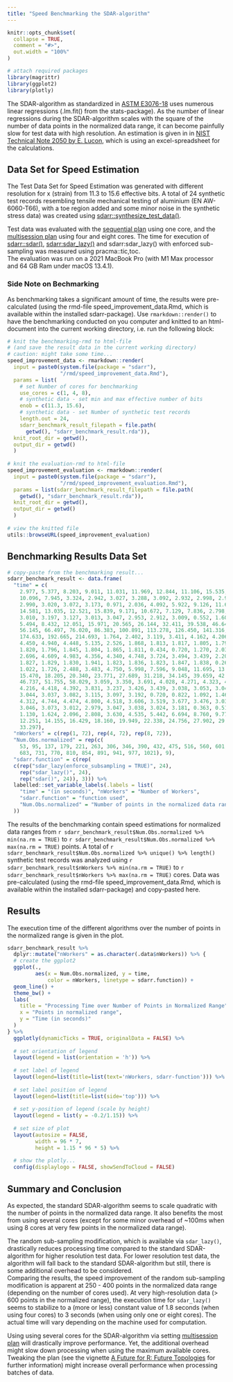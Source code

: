 ```yaml
---
title: "Speed Benchmarking the SDAR-algorithm"
---
```


```r
knitr::opts_chunk$set(
  collapse = TRUE,
  comment = "#>",
  out.width = "100%"
)
```

```r
# attach required packages
library(magrittr)
library(ggplot2)
library(plotly)
```

The SDAR-algorithm as standardized in [ASTM E3076-18](https://doi.org/10.1520/E3076-18) uses numerous linear regressions (.lm.fit() from the stats-package). As the number of linear regressions during the SDAR-algorithm scales with the square of the number of data points in the normalized data range, it can become painfully slow for test data with high resolution. An estimation is given in in [NIST Technical Note 2050 by E. Lucon](https://doi.org/10.6028/NIST.TN.2050), which is using an excel-spreadsheet for the calculations. 

## Data Set for Speed Estimation

The Test Data Set for Speed Estimation was generated with different resolution for x (strain) from 11.3 to 15.6 effective bits. A total of 24 synthetic test records resembling tensile mechanical testing of aluminium (EN AW-6060-T66), with a toe region added and some minor noise in the synthetic stress data) was created using [sdarr::synthesize_test_data()](https://soylentorange.github.io/sdarr/reference/synthesize_test_data.html).

Test data was evaluated with the [sequential plan](https://future.futureverse.org/reference/sequential.html) using one core, and the [multisession plan](https://future.futureverse.org/reference/multisession.html) using four and eight cores. The time for execution of [sdarr::sdar()](https://soylentorange.github.io/sdarr/reference/sdar.html), [sdarr:sdar_lazy()](https://soylentorange.github.io/sdarr/reference/sdar_lazy.html) and sdarr:sdar_lazy() with enforced sub-sampling was measured using pracma::tic,toc.  
The evaluation was run on a 2021 MacBook Pro (with M1 Max processor and 64 GB Ram under macOS 13.4.1). 

### Side Note on Bechmarking
As benchmarking takes a significant amount of time, the results were pre-calculated (using the rmd-file speed_improvement_data.Rmd, which is available within the installed sdarr-package). Use `rmarkdown::render()` to have the benchmarking conducted on you computer and knitted to an html-document into the current working directory, i.e. run the following block:
```r
# knit the benchmarking-rmd to html-file
# (and save the result data in the current working directory)
# caution: might take some time...
speed_improvement_data <- rmarkdown::render(
  input = paste0(system.file(package = "sdarr"), 
                 "/rmd/speed_improvement_data.Rmd"),
  params = list(
    # set Number of cores for benchmarking
    use_cores = c(1, 4, 8), 
    # synthetic data - set min and max effective number of bits
    enob = c(11.3, 15.6),
    # synthetic data - set Number of synthetic test records
    length.out = 24,
    sdarr_benchmark_result_filepath = file.path(
      getwd(), "sdarr_benchmark_result.rda")),
  knit_root_dir = getwd(),
  output_dir = getwd()
  )
  
# knit the evaluation-rmd to html-file
speed_improvement_evaluation <- rmarkdown::render(
  input = paste0(system.file(package = "sdarr"), 
                 "/rmd/speed_improvement_evaluation.Rmd"),
  params = list(sdarr_benchmark_result_filepath = file.path(
    getwd(), "sdarr_benchmark_result.rda")),
  knit_root_dir = getwd(),
  output_dir = getwd()
  )
  
# view the knitted file
utils::browseURL(speed_improvement_evaluation)
```

## Benchmarking Results Data Set

```r
# copy-paste from the benchmarking result...
sdarr_benchmark_result <- data.frame(
  "time" = c(
    2.977, 5.377, 8.203, 9.011, 11.031, 11.969, 12.844, 11.106, 15.535, 11.238,
    10.096, 7.945, 3.324, 2.942, 3.027, 3.288, 3.092, 2.932, 2.998, 2.992, 
    2.990, 3.020, 3.072, 3.173, 0.971, 2.036, 4.092, 5.922, 9.126, 11.645, 
    14.581, 13.035, 12.521, 15.839, 9.171, 10.672, 7.129, 7.836, 2.798, 3.004, 
    3.010, 3.197, 3.127, 3.013, 3.047, 2.953, 2.912, 3.009, 0.552, 1.606, 3.434, 
    5.494, 8.432, 12.051, 15.971, 20.565, 26.144, 32.411, 39.538, 46.646, 
    56.145, 66.497, 76.020, 86.383, 100.891, 113.278, 126.450, 141.316, 153.707, 
    174.633, 192.665, 214.693, 1.764, 2.402, 3.119, 3.411, 4.162, 4.206, 4.516, 
    4.450, 4.940, 4.448, 5.135, 2.526, 1.868, 1.813, 1.817, 1.805, 1.799, 1.790, 
    1.820, 1.796, 1.845, 1.804, 1.865, 1.811, 0.434, 0.720, 1.270, 2.036, 
    2.696, 4.609, 4.983, 4.356, 4.340, 4.748, 3.724, 3.494, 3.439, 2.207, 1.806, 
    1.827, 1.829, 1.830, 1.941, 1.823, 1.836, 1.823, 1.847, 1.838, 0.260, 0.545, 
    1.022, 1.726, 2.488, 3.483, 4.750, 5.998, 7.596, 9.048, 11.695, 13.143, 
    15.470, 18.205, 20.340, 23.771, 27.689, 31.218, 34.145, 39.659, 42.075, 
    46.737, 51.755, 58.029, 3.059, 3.350, 3.691, 4.028, 4.271, 4.323, 4.807, 
    4.216, 4.418, 4.392, 3.831, 3.237, 3.426, 3.439, 3.038, 3.053, 3.041, 3.035, 
    3.044, 3.037, 3.082, 3.115, 3.097, 3.192, 0.720, 0.822, 1.092, 1.460, 1.950, 
    4.312, 4.744, 4.474, 4.800, 4.518, 3.606, 3.519, 3.677, 3.476, 3.034, 3.033, 
    3.046, 3.073, 3.012, 2.979, 3.047, 3.038, 3.024, 3.181, 0.363, 0.510, 0.820, 
    1.130, 1.624, 2.096, 2.808, 3.630, 4.535, 5.442, 6.694, 8.760, 9.774, 10.984, 
    12.251, 14.155, 16.429, 18.160, 19.949, 22.338, 24.756, 27.902, 29.891, 
    33.297),
  "nWorkers" = c(rep(1, 72), rep(4, 72), rep(8, 72)),
  "Num.Obs.normalized" = rep(c(
    53, 95, 137, 179, 221, 263, 306, 346, 390, 432, 475, 516, 560, 601, 643, 
    683, 731, 770, 810, 854, 891, 941, 977, 1021), 9),
  "sdarr.function" = c(rep(
  c(rep("sdar_lazy(enforce_subsampling = TRUE)", 24), 
    rep("sdar_lazy()", 24), 
    rep("sdar()", 24)), 3))) %>% 
  labelled::set_variable_labels(.labels = list(
    "time" = "(in seconds)", "nWorkers" = "Number of Workers", 
    "sdarr.function" = "function used", 
    "Num.Obs.normalized" = "Number of points in the normalized data range"
  ))
```

The results of the benchmarking contain speed estimations for normalized data ranges from `r sdarr_benchmark_result$Num.Obs.normalized %>% min(na.rm = TRUE)` to `r sdarr_benchmark_result$Num.Obs.normalized %>% max(na.rm = TRUE)` points. A total of `r sdarr_benchmark_result$Num.Obs.normalized %>% unique() %>% length()` synthetic test records was analyzed using `r sdarr_benchmark_result$nWorkers %>% min(na.rm = TRUE)` to `r sdarr_benchmark_result$nWorkers %>% max(na.rm = TRUE)` cores. Data was pre-calculated (using the rmd-file speed_improvement_data.Rmd, which is available within the installed sdarr-package) and copy-pasted here.  

## Results

The execution time of the different algorithms over the number of points in the normalized range is given in the plot.

```r

sdarr_benchmark_result %>% 
  dplyr::mutate("nWorkers" = as.character(.data$nWorkers)) %>% {
  # create the ggplot2
  ggplot(., 
         aes(x = Num.Obs.normalized, y = time, 
             color = nWorkers, linetype = sdarr.function)) +
  geom_line() +
  theme_bw() +
  labs(
    title = "Processing Time over Number of Points in Normalized Range",
    x = "Points in normalized range",
    y = "Time (in seconds)"
  )
} %>%
  ggplotly(dynamicTicks = TRUE, originalData = FALSE) %>%
  
  # set orientation of legend
  layout(legend = list(orientation = 'h')) %>%
  
  # set label of legend
  layout(legend=list(title=list(text='nWorkers, sdarr-function'))) %>%
  
  # set label position of legend
  layout(legend=list(title=list(side='top'))) %>%
  
  # set y-position of legend (scale by height)
  layout(legend = list(y = -0.2/1.15)) %>%
  
  # set size of plot
  layout(autosize = FALSE,
         width = 96 * 7,
         height = 1.15 * 96 * 5) %>%
  
  # show the plotly...
  config(displaylogo = FALSE, showSendToCloud = FALSE)
```
  
  
## Summary and Conclusion

As expected, the standard SDAR-algorithm seems to scale quadratic with the number of points in the normalized data range. It also benefits the most from using several cores (except for some minor overhead of ~100ms when using 8 cores at very few points in the normalized data range).  

The random sub-sampling modification, which is available via `sdar_lazy()`, drastically reduces processing time compared to the standard SDAR-algorithm for higher resolution test data. For lower resolution test data, the algorithm will fall back to the standard SDAR-algorithm but still, there is some additional overhead to be considered.  
Comparing the results, the speed improvement of the random sub-sampling modification is apparent at 250 - 400 points in the normalized data range (depending on the number of cores used). 
At very high-resolution data (> 600 points in the normalized range), the execution time for `sdar_lazy()` seems to stabilize to a (more or less) constant value of 1.8 seconds (when using four cores) to 3 seconds (when using only one or eight cores). The actual time will vary depending on the machine used for computation.
  
Using using several cores for the SDAR-algorithm via setting [multisession plan](https://future.futureverse.org/reference/multisession.html) will drastically improve performance. Yet, the additional overhead might slow down processing when using the maximum available cores. Tweaking the plan (see the vignette [A Future for R: Future Topologies](https://cran.r-project.org/web/packages/future/vignettes/future-3-topologies.html) for further information) might increase overall performance when processing batches of data.  
